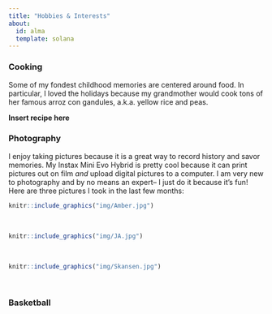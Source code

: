 ```yaml
---
title: "Hobbies & Interests"
about: 
  id: alma
  template: solana
---
```



### Cooking
Some of my fondest childhood memories are centered around food. In particular, I loved the holidays because my grandmother would cook tons of her famous arroz con gandules, a.k.a. yellow rice and peas. 

**Insert recipe here**


### Photography 
I enjoy taking pictures because it is a great way to record history and savor memories. My Instax Mini Evo Hybrid is pretty cool because it can print pictures out on film *and* upload digital pictures to a computer. I am very new to photography and by no means an expert-- I just do it because it's fun! Here are three pictures I took in the last few months: 

```r
knitr::include_graphics("img/Amber.jpg")
```
&nbsp;  

```r
knitr::include_graphics("img/JA.jpg")
```
&nbsp;  


```r
knitr::include_graphics("img/Skansen.jpg")
```
&nbsp;  



### Basketball
